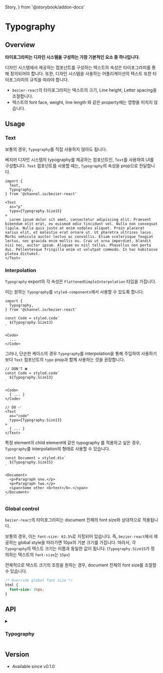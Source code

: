   Story,
} from '@storybook/addon-docs'

# Typography

## Overview

**타이포그라피는 디자인 시스템을 구성하는 가장 기본적인 요소 중 하나입니다.**

디자인 시스템에서 제공하는 컴포넌트를 구성하는 텍스트의 속성은 타이포그라피를 통해 정의되어야 합니다.
또한, 디자인 시스템을 사용하는 어플리케이션의 텍스트 또한 타이포그라피의 규칙을 따라야 합니다.

- `bezier-react`의 타이포그라피는 텍스트의 크기, Line height, Letter spacing을 조절합니다.
- 텍스트의 font face, weight, line length 와 같은 property에는 영향을 미치지 않습니다.

<Story id="foundation-typography--overview" />

## Usage

### Text

보통의 경우, `Typography`를 직접 사용하지 않아도 됩니다.

베지어 디자인 시스템의 typography를 제공하는 컴포넌트인, `Text`를 사용하여 UI를 구성합니다.
`Text` 컴포넌트를 사용할 때는, `Typography`의 속성을 prop으로 전달합니다.

<Story id="foundation-typography--usage-text" />

```tsx
import {
  Text,
  Typography,
} from '@channel.io/bezier-react'

<Text
  as="p"
  typo={Typography.Size15}
>
  Lorem ipsum dolor sit amet, consectetur adipiscing elit. Praesent bibendum elit erat, eu euismod odio tincidunt vel. Nulla non consequat ligula. Nulla quis justo at enim sodales aliquet. Proin placerat varius elit, et molestie erat ornare ut. Ut pharetra ultrices lacus. Morbi vehicula auctor lectus ac convallis. Etiam scelerisque feugiat lectus, nec gravida enim mollis eu. Cras ut urna imperdiet, blandit nisi nec, auctor ipsum. Aliquam eu nisl tellus. Phasellus non porta dui. Pellentesque fringilla enim ut volutpat commodo. In hac habitasse platea dictumst.
</Text>
```

### Interpolation

`Typography` export의 각 속성은 `FlattenedSimpleInterpolation` 타입을 가집니다.

이는 원하는 `Typography`를 `styled-components`에서 사용할 수 있도록 합니다.

<Story id="foundation-typography--usage-interpolation" />

```tsx
import {
  Typography,
} from '@channel.io/bezier-react'

const Code = styled.code`
  ${Typography.Size13}
`

<Code>
  ...
</Code>
```

그러나, 단순한 케이스의 경우 `Typography`를 interpolation을 통해 주입하여 사용하기보다
`Text` 컴포넌트의 `typo` prop과 함께 사용하는 것을 권장합니다.

```tsx
// DON'T ❌
const Code = styled.code`
  ${Typography.Size13}
`

<Code>
  { ... }
</Code>

// DO ✅
<Text
  as="code"
  typo={Typography.Size13}
>
  { ... }
</Text>
```

특정 element의 child element에 같은 typography 를 적용하고 싶은 경우,
`Typography`를 interpolation의 형태로 사용할 수 있습니다.

```tsx
const Document = styled.div`
  ${Typography.Size15}
`

<Document>
  <p>Paragraph one.</p>
  <p>Paragraph two.</p>
  <span>Some other <b>text</b>.</span>
</Document>
`
```

### Global control

`bezier-react`의 타이포그라피는 document 전체의 font size와 상대적으로 적용됩니다.

보통의 경우, 이는 `font-size: 62.5%`로 지정되어 있습니다.
즉, `bezier-react`에서 제공하는 global style을 따라가면 10px의 기본 크기를 가집니다.
따라서, 각 `Typography`의 텍스트 크기는 이름과 동일한 값이 됩니다. (`Typography.Size15`가 정의하는 텍스트의 `font-size`는 `15px`)

전체적으로 텍스트 크기의 조정을 원하는 경우, document 전체의 font size를 조절할 수 있습니다.

```css
/* Override global font size */
html {
  font-size: 16px;
}
```

## API

<details>
<summary><h3>Typography</h3></summary>

```ts
import { type FlattenedSimpleInterpolation } from '@channel.io/bezier-react'

declare const Typography: {
  Size11: FlattenedSimpleInterpolation
  Size12: FlattenedSimpleInterpolation
  Size13: FlattenedSimpleInterpolation
  Size14: FlattenedSimpleInterpolation
  Size15: FlattenedSimpleInterpolation
  Size16: FlattenedSimpleInterpolation
  Size17: FlattenedSimpleInterpolation
  Size18: FlattenedSimpleInterpolation
  Size22: FlattenedSimpleInterpolation
  Size24: FlattenedSimpleInterpolation
}
```

</details>

## Version

- Available since v0.1.0

